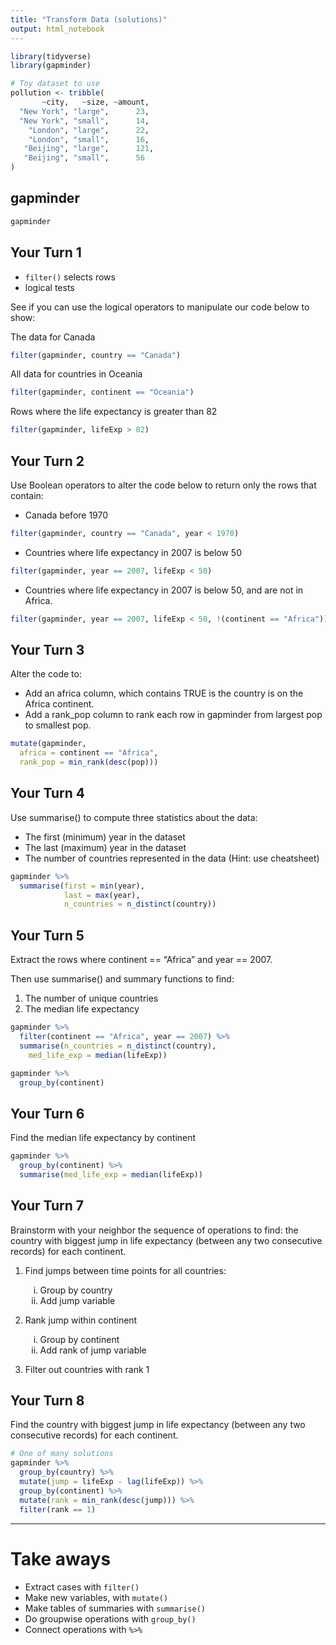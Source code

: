 ```yaml
---
title: "Transform Data (solutions)"
output: html_notebook
---
```


```r
library(tidyverse)
library(gapminder)

# Toy dataset to use
pollution <- tribble(
       ~city,   ~size, ~amount, 
  "New York", "large",      23,
  "New York", "small",      14,
    "London", "large",      22,
    "London", "small",      16,
   "Beijing", "large",      121,
   "Beijing", "small",      56
)
```

## gapminder

```r
gapminder
```

## Your Turn 1

* `filter()` selects rows
* logical tests

See if you can use the logical operators to manipulate our code below to show:

The data for Canada
```r
filter(gapminder, country == "Canada")
```

All data for countries in Oceania
```r
filter(gapminder, continent == "Oceania")
```

Rows where the life expectancy is greater than 82
```r
filter(gapminder, lifeExp > 82)
```


## Your Turn 2

Use Boolean operators to alter the code below to return only the rows that contain:

* Canada before 1970
```r
filter(gapminder, country == "Canada", year < 1970)
```

*  Countries where life expectancy in 2007 is below 50

```r
filter(gapminder, year == 2007, lifeExp < 50)
```

* Countries where life expectancy in 2007 is below 50, and are not in Africa.

```r
filter(gapminder, year == 2007, lifeExp < 50, !(continent == "Africa"))
```

## Your Turn 3

Alter the code to:

* Add an africa column, which contains TRUE is the country is on the Africa continent.
* Add a rank_pop column to rank each row in gapminder from largest pop to smallest pop.


```r
mutate(gapminder, 
  africa = continent == "Africa",
  rank_pop = min_rank(desc(pop)))
```

## Your Turn 4

Use summarise() to compute three statistics about the data:

* The first (minimum) year in the dataset
* The last (maximum) year in the dataset
* The number of countries represented in the data (Hint: use cheatsheet)

```r
gapminder %>% 
  summarise(first = min(year), 
            last = max(year),
            n_countries = n_distinct(country))
```

## Your Turn 5

Extract the rows where continent == "Africa" and year == 2007. 

Then use summarise() and summary functions to find:

1. The number of unique countries
2. The median life expectancy

```r
gapminder %>% 
  filter(continent == "Africa", year == 2007) %>% 
  summarise(n_countries = n_distinct(country),
    med_life_exp = median(lifeExp))
```


```r
gapminder %>% 
  group_by(continent)
```
## Your Turn 6

Find the median life expectancy by continent

```r
gapminder %>%
  group_by(continent) %>% 
  summarise(med_life_exp = median(lifeExp)) 
```

## Your Turn 7

Brainstorm with your neighbor the sequence of operations to find:  the country with biggest jump in life expectancy  (between any two consecutive records) for each continent.

1. Find jumps between time points for all countries:

    i) Group by country
    ii) Add jump variable
2. Rank jump within continent

    i) Group by continent
    ii) Add rank of jump variable
3. Filter out countries with rank 1

## Your Turn 8

Find the country with biggest jump in life expectancy (between any two consecutive records) for each continent.

```r
# One of many solutions
gapminder %>%
  group_by(country) %>%
  mutate(jump = lifeExp - lag(lifeExp)) %>%
  group_by(continent) %>%
  mutate(rank = min_rank(desc(jump))) %>%
  filter(rank == 1)

```

***

# Take aways

* Extract cases with `filter()`  
* Make new variables, with `mutate()`  
* Make tables of summaries with `summarise()`  
* Do groupwise operations with `group_by()`
* Connect operations with `%>%`  
